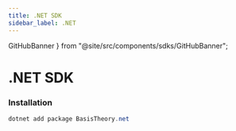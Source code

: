 ```yaml
---
title: .NET SDK
sidebar_label: .NET
---
```


  GitHubBanner
} from "@site/src/components/sdks/GitHubBanner";

# .NET SDK

<GitHubBanner
  title=".NET SDK"
  icon="dotnet"
  organization="basis-theory"
  repository="basistheory-dotnet"
/>

### Installation

```csharp showLineNumbers
dotnet add package BasisTheory.net
```